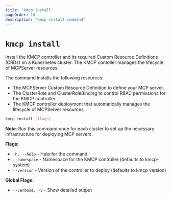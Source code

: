 ```yaml
---
title: "kmcp install"
pageOrder: 10
description: "kmcp install command"
---
```


# `kmcp install`

Install the KMCP controller and its required Custom Resource Definitions (CRDs)
on a Kubernetes cluster. The KMCP contoller manages the lifecycle of MCPServer resources. 

The command installs the following resources:
* The MCPServer Custom Resource Definition to define your MCP server. 
* The ClusterRole and ClusterRoleBinding to control RBAC permissions for the KMCP controller.
* The KMCP controller deployment that automatically manages the lifecycle of MCPServer resources. 

```bash
kmcp install [flags]
```

**Note**: Run this command once for each cluster to set up the necessary infrastructure
for deploying MCP servers.

**Flags:**
- `-h, --help` - Help for the command
- `--namespace` - Namespace for the KMCP controller (defaults to kmcp-system)
- `--version` - Version of the controller to deploy (defaults to kmcp version)


**Global Flags:**
- `--verbose, -v` - Show detailed output



